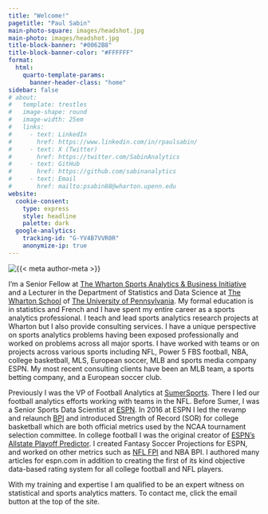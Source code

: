 ```yaml
---
title: "Welcome!"
pagetitle: "Paul Sabin"
main-photo-square: images/headshot.jpg
main-photo: images/headshot.jpg
title-block-banner: "#0062B8"
title-block-banner-color: "#FFFFFF"
format:
  html:
    quarto-template-params:
      banner-header-class: "home"
sidebar: false
# about: 
#   template: trestles
#   image-shape: round
#   image-width: 25em
#   links:
#     - text: LinkedIn
#       href: https://www.linkedin.com/in/rpaulsabin/
#     - text: X (Twitter)
#       href: https://twitter.com/SabinAnalytics
#     - text: GitHub
#       href: https://github.com/sabinanalytics
#     - text: Email
#       href: mailto:psabin88@wharton.upenn.edu
website:
  cookie-consent:
    type: express
    style: headline
    palette: dark
  google-analytics:
    tracking-id: "G-YV4B7VVR0R"
    anonymize-ip: true
---
```


::: grid
::: {.g-col-12 .g-col-sm-4}
```{=html}
<div class="grid" style="--bs-columns: 5; row-gap: 0;">
  <div class="g-col-1 g-col-sm-0"></div>
  <div class="g-col-3 g-col-sm-5">
    <picture>
      <source media="(max-width: 576px)" srcset="{{< meta main-photo-square >}}">
      <source media="(min-width: 576px)" srcset="{{< meta main-photo >}}">
      <img class="img-fluid" src="{{< meta main-photo >}}" alt="{{< meta author-meta >}}">
    </picture>
  </div>
  <div class="g-col-1 g-col-sm-0"></div>
</div>
```
:::

::: {.g-col-12 .g-col-sm-8}
I'm a Senior Fellow at [The Wharton Sports Analytics & Business Initiative](https://wsb.wharton.upenn.edu/) and a Lecturer in the Department of Statistics and Data Science at [The Wharton School](https://www.wharton.upenn.edu/) of [The University of Pennsylvania](https://www.upenn.edu/). My formal education is in statistics and French and I have spent my entire career as a sports analytics professional. I teach and lead sports analytics research projects at Wharton but I also provide consulting services. I have a unique perspective on sports analytics problems having been exposed professionally and worked on problems across all major sports. I have worked with teams or on projects across various sports including NFL, Power 5 FBS football, NBA, college basketball,  MLS, European soccer,  MLB and sports media company ESPN.  My most recent consulting clients have been an MLB team, a sports betting company, and a European soccer club.

Previously I was the VP of Football Analytics at [SumerSports](sumersports.com). There I led our football analytics efforts working with teams in the NFL. Before Sumer, I was a Senior Sports Data Scientist at [ESPN](https://www.espn.com/analytics/). In 2016 at ESPN I led the revamp and relaunch [BPI](espn.com/bpi) and introduced Strength of Record (SOR) for college basketball which are both official metrics used by the NCAA tournament selection committee. In college football I was the original creator of [ESPN’s Allstate Playoff Predictor](https://www.espn.com/espn/feature/story/_/page/cfbplayoffpredictor/cfb-playoff-predictor). I created Fantasy Soccer Projections for ESPN, and worked on other metrics such as  [NFL FPI](https://www.espn.com/nfl/fpi) and NBA BPI. I authored many articles for espn.com in addition to creating the first of its kind objective data-based rating system for all college football and NFL players.

With my training and expertise I am qualified to be an expert witness on statistical and sports analytics matters. To contact me, click the email button at the top of the site.

:::
:::
